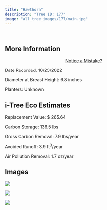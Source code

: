 ```yaml
---
title: "Hawthorn"
description: "Tree ID: 177"
image: "all_tree_images/177/main.jpg"
---
```


<br>

## **More Information**
::: column-margin
<center><a class="button" href="https://forms.gle/W6f5nwYxrM33hF4f7">Notice a Mistake?</a></center>
:::


Date Recorded:  10/23/2022

Diameter at Breast Height:  6.8  inches

Planters:  Unknown

## **i-Tree Eco Estimates**


 Replacement Value: $ 265.64

 Carbon Storage:  136.5  lbs

 Gross Carbon Removal:  7.9  lbs/year

 Avoided Runoff:  3.9  ft<sup>3</sup>/year

 Air Pollution Removal:  1.7  oz/year

## **Images**


 ![](all_tree_images/177/IMG_7005.jpg)

 ![](all_tree_images/177/IMG_7007.jpg)

 ![](all_tree_images/177/main.jpg)
